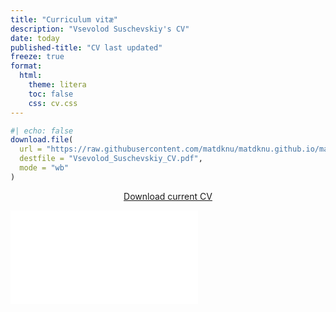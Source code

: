 ```yaml
---
title: "Curriculum vitæ"
description: "Vsevolod Suschevskiy's CV"
date: today
published-title: "CV last updated"
freeze: true
format:
  html:
    theme: litera
    toc: false
    css: cv.css
---
```



```r
#| echo: false
download.file(
  url = "https://raw.githubusercontent.com/matdknu/matdknu.github.io/main/cv/raw/master/Vsevolod_Suschevskiy_CV.pdf", 
  destfile = "Vsevolod_Suschevskiy_CV.pdf",
  mode = "wb"
)

```

::: {#avoid_rmd}
<p class="text-center">

<center><a class="btn btn-primary" 
  href="Vsevolod_Suschevskiy_CV.pdf" target="_blank"> <i class="fa-solid fa-file-arrow-down"></i> Download current CV </a></center>

</p>
:::

::: embed-container
<iframe src="Vsevolod_Suschevskiy_CV.pdf" style="border: 0.5px">

</iframe>
:::
